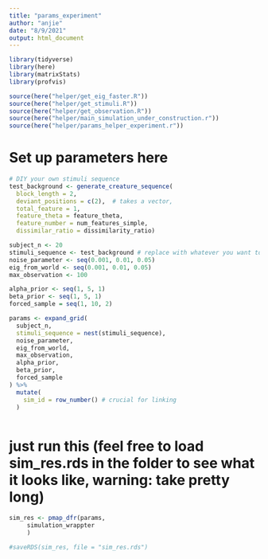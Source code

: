 ```yaml
---
title: "params_experiment"
author: "anjie"
date: "8/9/2021"
output: html_document
---
```

```r
library(tidyverse)
library(here)
library(matrixStats)
library(profvis)

source(here("helper/get_eig_faster.R"))
source(here("helper/get_stimuli.R"))
source(here("helper/get_observation.R"))
source(here("helper/main_simulation_under_construction.r"))
source(here("helper/params_helper_experiment.r"))
```


# Set up parameters here
```r
# DIY your own stimuli sequence 
test_background <- generate_creature_sequence(
  block_length = 2, 
  deviant_positions = c(2),  # takes a vector, 
  total_feature = 1, 
  feature_theta = feature_theta, 
  feature_number = num_features_simple, 
  dissimilar_ratio = dissimilarity_ratio)

subject_n <- 20
stimuli_sequence <- test_background # replace with whatever you want to try out
noise_parameter <- seq(0.001, 0.01, 0.05)
eig_from_world <- seq(0.001, 0.01, 0.05)
max_observation <- 100

alpha_prior <- seq(1, 5, 1)
beta_prior <- seq(1, 5, 1)
forced_sample = seq(1, 10, 2)

params <- expand_grid(
  subject_n,
  stimuli_sequence = nest(stimuli_sequence), 
  noise_parameter,
  eig_from_world, 
  max_observation,
  alpha_prior, 
  beta_prior, 
  forced_sample
) %>%
  mutate(
    sim_id = row_number() # crucial for linking
  )



```

# just run this (feel free to load sim_res.rds in the folder to see what it looks like, warning: take pretty long)
```r
sim_res <- pmap_dfr(params, 
     simulation_wrappter
     )

#saveRDS(sim_res, file = "sim_res.rds")
```


